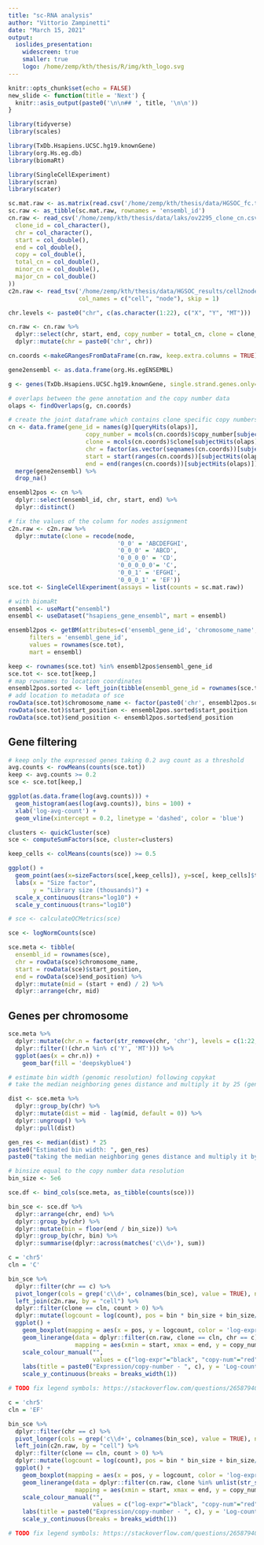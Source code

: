 ```yaml
---
title: "sc-RNA analysis"
author: "Vittorio Zampinetti"
date: "March 15, 2021"
output: 
  ioslides_presentation:
    widescreen: true
    smaller: true
    logo: /home/zemp/kth/thesis/R/img/kth_logo.svg
---
```


```r
knitr::opts_chunk$set(echo = FALSE)
new_slide <- function(title = 'Next') {
  knitr::asis_output(paste0('\n\n## ', title, '\n\n'))
}
```

```r
library(tidyverse)
library(scales)

library(TxDb.Hsapiens.UCSC.hg19.knownGene)
library(org.Hs.eg.db)
library(biomaRt)

library(SingleCellExperiment)
library(scran)
library(scater)
```

```r
sc.mat.raw <- as.matrix(read.csv('/home/zemp/kth/thesis/data/HGSOC_fc.txt', sep = ' ', header = TRUE))
sc.raw <- as_tibble(sc.mat.raw, rownames = 'ensembl_id')
cn.raw <- read_csv('/home/zemp/kth/thesis/data/laks/ov2295_clone_cn.csv', col_types = cols(
  clone_id = col_character(),
  chr = col_character(),
  start = col_double(),
  end = col_double(),
  copy = col_double(),
  total_cn = col_double(),
  minor_cn = col_double(),
  major_cn = col_double()
))
c2n.raw <- read_tsv('/home/zemp/kth/thesis/data/HGSOC_results/cell2node.tsv',
                    col_names = c("cell", "node"), skip = 1)

chr.levels <- paste0("chr", c(as.character(1:22), c("X", "Y", "MT")))
```

```r
cn.raw <- cn.raw %>%
  dplyr::select(chr, start, end, copy_number = total_cn, clone = clone_id) %>%
  dplyr::mutate(chr = paste0('chr', chr))

cn.coords <-makeGRangesFromDataFrame(cn.raw, keep.extra.columns = TRUE)

gene2ensembl <- as.data.frame(org.Hs.egENSEMBL)

g <- genes(TxDb.Hsapiens.UCSC.hg19.knownGene, single.strand.genes.only=FALSE)

# overlaps between the gene annotation and the copy number data
olaps <- findOverlaps(g, cn.coords)

# create the joint dataframe which contains clone specific copy numbers, ranges and ensembl IDs
cn <- data.frame(gene_id = names(g)[queryHits(olaps)],
                      copy_number = mcols(cn.coords)$copy_number[subjectHits(olaps)],
                      clone = mcols(cn.coords)$clone[subjectHits(olaps)],
                      chr = factor(as.vector(seqnames(cn.coords))[subjectHits(olaps)], levels = chr.levels),
                      start = start(ranges(cn.coords))[subjectHits(olaps)],
                      end = end(ranges(cn.coords))[subjectHits(olaps)]) %>%
  merge(gene2ensembl) %>%
  drop_na()

ensembl2pos <- cn %>%
  dplyr::select(ensembl_id, chr, start, end) %>%
  dplyr::distinct()
```

```r
# fix the values of the column for nodes assignment
c2n.raw <- c2n.raw %>%
  dplyr::mutate(clone = recode(node,
                               '0_0' = 'ABCDEFGHI',
                               '0_0_0' = 'ABCD',
                               '0_0_0_0' = 'CD',
                               '0_0_0_0_0'= 'C',
                               '0_0_1' = 'EFGHI',
                               '0_0_0_1' = 'EF'))
sce.tot <- SingleCellExperiment(assays = list(counts = sc.mat.raw))
```

```r
# with biomaRt
ensembl <- useMart("ensembl")
ensembl <- useDataset("hsapiens_gene_ensembl", mart = ensembl)

ensembl2pos <- getBM(attributes=c('ensembl_gene_id', 'chromosome_name', 'start_position', 'end_position'), 
      filters = 'ensembl_gene_id', 
      values = rownames(sce.tot), 
      mart = ensembl)

keep <- rownames(sce.tot) %in% ensembl2pos$ensembl_gene_id
sce.tot <- sce.tot[keep,]
# map rownames to location coordinates
ensembl2pos.sorted <- left_join(tibble(ensembl_gene_id = rownames(sce.tot)), ensembl2pos)
# add location to metadata of sce
rowData(sce.tot)$chromosome_name <- factor(paste0('chr', ensembl2pos.sorted$chromosome_name), levels = chr.levels)
rowData(sce.tot)$start_position <- ensembl2pos.sorted$start_position
rowData(sce.tot)$end_position <- ensembl2pos.sorted$end_position
```

## Gene filtering

```r
# keep only the expressed genes taking 0.2 avg count as a threshold
avg.counts <- rowMeans(counts(sce.tot))
keep <- avg.counts >= 0.2
sce <- sce.tot[keep,]

ggplot(as.data.frame(log(avg.counts))) +
  geom_histogram(aes(log(avg.counts)), bins = 100) +
  xlab('log-avg-count') +
  geom_vline(xintercept = 0.2, linetype = 'dashed', color = 'blue')
```

```r
clusters <- quickCluster(sce)
sce <- computeSumFactors(sce, cluster=clusters)

keep_cells <- colMeans(counts(sce)) >= 0.5

ggplot() +
  geom_point(aes(x=sizeFactors(sce[,keep_cells]), y=sce[, keep_cells]$total_counts/1e3), alpha=0.4) +
  labs(x = "Size factor",
       y = "Library size (thousands)") +
  scale_x_continuous(trans="log10") +
  scale_y_continuous(trans="log10")

```

```r
# sce <- calculateQCMetrics(sce)

sce <- logNormCounts(sce)
```

```r
sce.meta <- tibble(
  ensembl_id = rownames(sce),
  chr = rowData(sce)$chromosome_name,
  start = rowData(sce)$start_position,
  end = rowData(sce)$end_position) %>%
  dplyr::mutate(mid = (start + end) / 2) %>%
  dplyr::arrange(chr, mid)
```

## Genes per chromosome

```r
sce.meta %>%
  dplyr::mutate(chr.n = factor(str_remove(chr, 'chr'), levels = c(1:22, c('X', 'Y', 'MT')))) %>%
  dplyr::filter(!(chr.n %in% c('Y', 'MT'))) %>%
  ggplot(aes(x = chr.n)) +
    geom_bar(fill = 'deepskyblue4')
```
```r
# estimate bin width (genomic resolution) following copykat
# take the median neighboring genes distance and multiply it by 25 (gene window)

dist <- sce.meta %>%
  dplyr::group_by(chr) %>%
  dplyr::mutate(dist = mid - lag(mid, default = 0)) %>%
  dplyr::ungroup() %>%
  dplyr::pull(dist)

gen_res <- median(dist) * 25
paste0("Estimated bin width: ", gen_res)
paste0("taking the median neighboring genes distance and multiply it by 25 (gene window)")
```
```r
# binsize equal to the copy number data resolution
bin_size <- 5e6

sce.df <- bind_cols(sce.meta, as_tibble(counts(sce)))

bin_sce <- sce.df %>%
  dplyr::arrange(chr, end) %>%
  dplyr::group_by(chr) %>%
  dplyr::mutate(bin = floor(end / bin_size)) %>%
  dplyr::group_by(chr, bin) %>%
  dplyr::summarise(dplyr::across(matches('c\\d+'), sum))
```
```r
c = 'chr5'
cln = 'C'

bin_sce %>%
  dplyr::filter(chr == c) %>%
  pivot_longer(cols = grep('c\\d+', colnames(bin_sce), value = TRUE), names_to = "cell", values_to = "count") %>%
  left_join(c2n.raw, by = "cell") %>%
  dplyr::filter(clone == cln, count > 0) %>%
  dplyr::mutate(logcount = log(count), pos = bin * bin_size + bin_size/2) %>%
  ggplot() +
    geom_boxplot(mapping = aes(x = pos, y = logcount, color = 'log-expr', group = pos)) +
    geom_linerange(data = dplyr::filter(cn.raw, clone == cln, chr == c),
                   mapping = aes(xmin = start, xmax = end, y = copy_number, color = 'copy-num')) +
    scale_colour_manual("",
                        values = c("log-expr"="black", "copy-num"="red")) +
    labs(title = paste0("Expression/copy-number - ", c), y = 'Log-count', x = 'Genomic position') +
    scale_y_continuous(breaks = breaks_width(1))

# TODO fix legend symbols: https://stackoverflow.com/questions/26587940/ggplot2-different-legend-symbols-for-points-and-lines
```

```r
c = 'chr5'
cln = 'EF'

bin_sce %>%
  dplyr::filter(chr == c) %>%
  pivot_longer(cols = grep('c\\d+', colnames(bin_sce), value = TRUE), names_to = "cell", values_to = "count") %>%
  left_join(c2n.raw, by = "cell") %>%
  dplyr::filter(clone == cln, count > 0) %>%
  dplyr::mutate(logcount = log(count), pos = bin * bin_size + bin_size/2) %>%
  ggplot() +
    geom_boxplot(mapping = aes(x = pos, y = logcount, color = 'log-expr', group = pos)) +
    geom_linerange(data = dplyr::filter(cn.raw, clone %in% unlist(str_split(cln, pattern = '')), chr == c),
                   mapping = aes(xmin = start, xmax = end, y = copy_number, color = 'copy-num')) +
    scale_colour_manual("",
                        values = c("log-expr"="black", "copy-num"="red")) +
    labs(title = paste0("Expression/copy-number - ", c), y = 'Log-count', x = 'Genomic position') +
    scale_y_continuous(breaks = breaks_width(1))

# TODO fix legend symbols: https://stackoverflow.com/questions/26587940/ggplot2-different-legend-symbols-for-points-and-lines
```